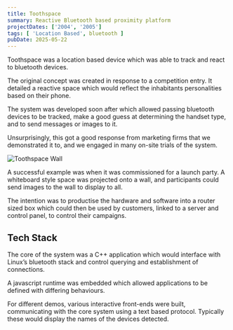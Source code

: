 ```yaml
---
title: Toothspace
summary: Reactive Bluetooth based proximity platform
projectDates: ['2004', '2005']
tags: [ 'Location Based', bluetooth ]
pubDate: 2025-05-22
---
```


Toothspace was a location based device which was able to track and react to bluetooth
devices.

The original concept was created in response to a competition entry. It detailed a reactive 
space which would reflect the inhabitants personalities based on their phone.

The system was developed soon after which allowed passing bluetooth devices 
to be tracked, make a good guess at determining the handset type, and to send messages or 
images to it. 

Unsurprisingly, this got a good response from marketing firms that we demonstrated it to, 
and we engaged in many on-site trials of the system.

![Toothspace Wall](file:///media/toothspace.jpg)

A successful example was when it was commissioned for a launch party. A whiteboard style 
space was projected onto a wall, and participants could send images to the wall to display 
to all.

The intention was to productise the hardware and software into a router sized box which could 
then be used by customers, linked to a server and control panel, to control their campaigns.


## Tech Stack

The core of the system was a C++ application which would interface with Linux’s bluetooth 
stack and control querying and establishment of connections.

A javascript runtime was embedded which allowed applications to be defined with differing 
behaviours.

For different demos, various interactive front-ends were built, communicating with the core 
system using a text based protocol. Typically these would display the names of the devices 
detected.


